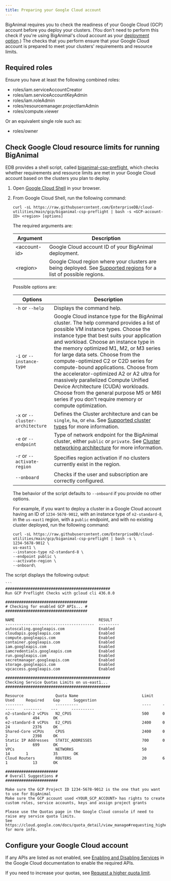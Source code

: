 ```yaml
---
title: Preparing your Google Cloud account 
---
```


BigAnimal requires you to check the readiness of your Google Cloud (GCP) account before you deploy your clusters. (You don't need to perform this check if you're using BigAnimal's cloud account as your [deployment option](/biganimal/release/overview/deployment_options).) The checks that you perform ensure that your Google Cloud account is prepared to meet your clusters' requirements and resource limits.

## Required roles

Ensure you have at least the following combined roles:
- roles/iam.serviceAccountCreator
- roles/iam.serviceAccountKeyAdmin
- roles/iam.roleAdmin
- roles/resourcemanager.projectIamAdmin
- roles/compute.viewer

Or an equivalent single role such as:
- roles/owner


## Check Google Cloud resource limits for running BigAnimal

EDB provides a shell script, called [biganimal-csp-preflight](https://github.com/EnterpriseDB/cloud-utilities/blob/main/gcp/biganimal-csp-preflight), which checks whether requirements and resource limits are met in your Google Cloud account based on the clusters you plan to deploy.

1.  Open [Google Cloud Shell](https://cloud.google.com/shell) in your browser.
2.  From Google Cloud Shell, run the following command:

    ```shell
    curl -sL https://raw.githubusercontent.com/EnterpriseDB/cloud-utilities/main/gcp/biganimal-csp-preflight | bash -s <GCP-account-ID> <region> [options]
    ```
    The required arguments are:

    | Argument | Description |
    | -------- | ----------- |
    | &lt;account-id> | Google Cloud account ID of your BigAnimal deployment. |
    | &lt;region> | Google Cloud region where your clusters are being deployed. See [Supported regions](../../overview/03a_region_support/#supported-google-cloud-regions) for a list of possible regions. |

    Possible options are:

    | Options | Description |
    | ------- | ----------- |
    | `-h` or `--help`| Displays the command help. |
    | `-i` or `--instance-type` | Google Cloud instance type for the BigAnimal cluster. The help command provides a list of possible VM instance types. Choose the instance type that best suits your application and workload. Choose an instance type in the memory optimized M1, M2, or M3 series for large data sets. Choose from the compute-optimized C2 or C2D series for compute-bound applications. Choose from the accelerator-optimized A2 or A2 ultra for massively parallelized Compute Unified Device Architecture (CUDA) workloads. Choose from the general purpose M5 or M6I series if you don't require memory or compute optimization.|
    | `-x` or `--cluster-architecture` | Defines the Cluster architecture and can be `single`, `ha`, or `eha`. See [Supported cluster types](/biganimal/release/overview/02_high_availability) for more information.|
    | `-e` or `--endpoint` | Type of network endpoint for the BigAnimal cluster, either `public` or `private`. See [Cluster networking architecture](../creating_a_cluster/01_cluster_networking) for more information. |
    | `-r` or `--activate-region` | Specifies region activation if no clusters currently exist in the region. |
    | `--onboard` | Checks if the user and subscription are correctly configured.

    The behavior of the script defaults to `--onboard` if you provide no other options.

    For example, if you want to deploy a cluster in a Google Cloud account having an ID of `1234-5678-9012`, with an instance type of `n2-standard-8`, in the `us-east1` region, with a `public` endpoint, and with no existing cluster deployed, run the following command:

    ```shell
    curl -sL https://raw.githubusercontent.com/EnterpriseDB/cloud-utilities/main/gcp/biganimal-csp-preflight | bash -s \
    1234-5678-9012 \
    us-east1 \
    --instance-type n2-standard-8 \
    --endpoint public \
    --activate-region \
    --onboard\
    ```

The script displays the following output:

    ```
    ##############################################
    Run GCP Preflight Checks with gcloud cli 436.0.0

    ####################################
    # Checking for enabled GCP APIs... #
    ####################################

    NAME                                     RESULT
    ---------------------------------------  ---------
    autoscaling.googleapis.com               Enabled
    cloudapis.googleapis.com                 Enabled
    compute.googleapis.com                   Enabled
    container.googleapis.com                 Enabled
    iam.googleapis.com                       Enabled
    iamcredentials.googleapis.com            Enabled
    run.googleapis.com                       Enabled
    secretmanager.googleapis.com             Enabled
    storage.googleapis.com                   Enabled
    vpcaccess.googleapis.com                 Enabled

    ##############################################
    Checking Service Quotas Limits on us-east1...
    ##############################################

    Resource              Quota Name                            Limit    Used     Required    Gap      Suggestion
    --------              ----------                            ----     -----    --------    ---      ----------
    n2-standard-2 vCPUs   N2_CPUS                               500      0        6           494      OK
    e2-standard-8 vCPUs   E2_CPUS                               2400     0        24          2376     OK
    Shared-Core vCPUs     CPUS                                  2400     0        2           2398     OK
    Static IP Addresses   STATIC_ADDRESSES                      700      0        1           699      OK
    VPCs                  NETWORKS                              50       14       1           35       OK
    Cloud Routers         ROUTERS                               20       6        1           13       OK

    #######################
    # Overall Suggestions #
    #######################

    Make sure the GCP Project ID 1234-5678-9012 is the one that you want to use for BigAnimal
    Make sure the GCP account used <YOUR_GCP_ACCOUNT> has rights to create custom roles, service accounts, keys and assign project grants

    Please use the Quotas page in the Google Cloud console if need to raise any service quota limits.
    See https://cloud.google.com/docs/quota_detail/view_manage#requesting_higher_quota for more info.

## Configure your Google Cloud account

If any APIs are listed as not enabled, see [Enabling and Disabling Services](https://cloud.google.com/service-usage/docs/enable-disable) in the Google Cloud documentation to enable the required APIs. 

If you need to increase your quotas, see [Request a higher quota limit](https://cloud.google.com/docs/quota_detail/view_manage#requesting_higher_quota).